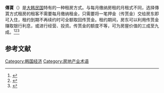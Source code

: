 '''傳貰'''（{{Kor|谚=전세|汉=傳貰|名=南}}）是[[大韩民国|大韩民国]]特有的一种租房方式。与每月缴纳房租的月租式不同，选择傳貰方式租房的租客不需要每月缴纳租金，只需要将一笔押金（传贳金）交给房东即可入住，租约到期不再续约时可全额取回传贳金。租约期间，房东可以利用传贳金赚取银行利息，或进行经营、投资。传贳金的额度不等，可为房屋价值的三成至九成。<ref>{{Cite news |url=http://finance.sina.com.cn/roll/20100404/09083271702.shtml |title=韩国首尔：年轻人为何租房的多？ |via=新浪财经 |date=2010-04-04 |work=经济日报 |accessdate=2020-09-06}}</ref><ref>{{Cite news |url=http://news.cri.cn/gb/42071/2014/10/14/7671s4726419.htm |title=韩国“传贳房”价格飞涨 民众租房负担重 |date=2014-10-14 |work=国际在线 |accessdate=2020-09-06 |archive-date=2020-08-07 |archive-url=https://web.archive.org/web/20200807012232/http://news.cri.cn/gb/42071/2014/10/14/7671s4726419.htm |dead-url=no }}</ref><ref>{{Cite news |url=https://www.cw.com.tw/article/5056135 |title=韓國租屋　只付押金不繳租金 |date=2014-02-21 |work=天下杂志 |accessdate=2020-09-06}}</ref>

==参考文献==
{{reflist}}

[[Category:韩国经济|Category:韩国经济]]
[[Category:房地产业术语|Category:房地产业术语]]